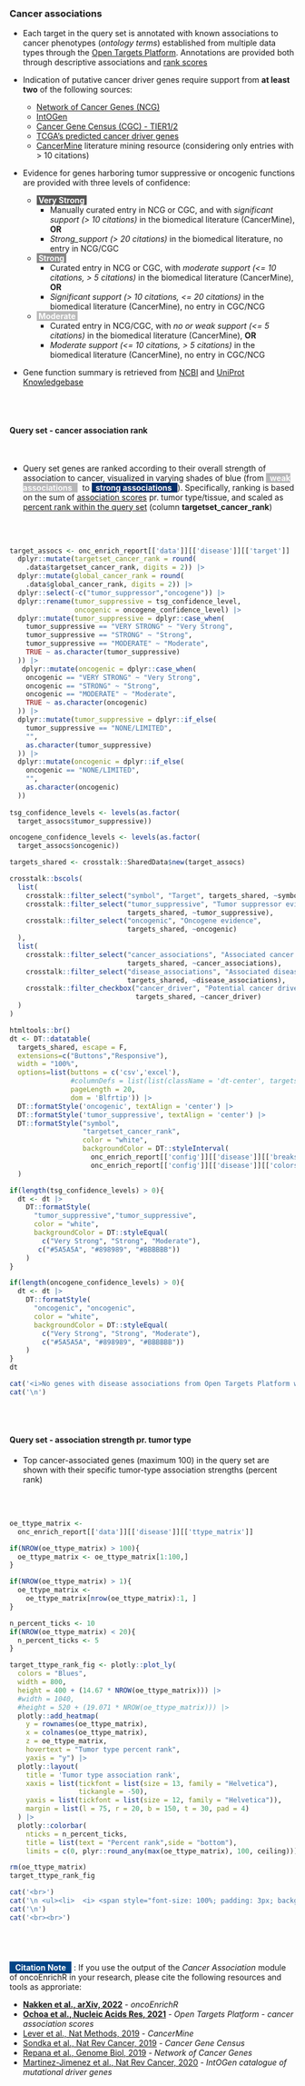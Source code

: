 ### Cancer associations {.tabset}

* Each target in the query set is annotated with known associations to cancer phenotypes (_ontology terms_) established from multiple data types through the [Open Targets Platform](https://targetvalidation.org). Annotations are provided both through descriptive associations and [rank scores](https://sigven.github.io/oncoEnrichR/articles/cancer_gene_rank.html)

* Indication of putative cancer driver genes require support from **at least two** of the following sources:
    * [Network of Cancer Genes (NCG)](http://ncg.kcl.ac.uk/)
    * [IntOGen](https://www.intogen.org)
    * [Cancer Gene Census (CGC) - TIER1/2](https://cancer.sanger.ac.uk/census)
    * [TCGA's predicted cancer driver genes](https://pubmed.ncbi.nlm.nih.gov/29625053/)
    * [CancerMine](http://bionlp.bcgsc.ca/cancermine/) literature mining resource (considering only entries with > 10 citations)
* Evidence for genes harboring tumor suppressive or oncogenic functions are provided with three levels of confidence:
    * <span style="background-color:#5A5A5A; padding:2x; color:white"><b>&nbsp;Very Strong&nbsp;</b></span>
        * Manually curated entry in NCG or CGC, and with _significant support (> 10 citations)_ in the biomedical literature (CancerMine), **OR**
        * _Strong_support (> 20 citations)_ in the biomedical literature, no entry in NCG/CGC
    * <span style="background-color:#898989; padding:2x; color:white"><b>&nbsp;Strong&nbsp;</b></span> 
        * Curated entry in NCG or CGC, with _moderate support (<= 10 citations, > 5 citations)_ in the biomedical literature (CancerMine), **OR**
        * _Significant support (> 10 citations, <= 20 citations)_ in the biomedical literature (CancerMine), no entry in CGC/NCG
    * <span style="background-color:#BBBBBB; padding:2x; color:white"><b>&nbsp;Moderate&nbsp;</b></span>
        * Curated entry in NCG/CGC, with _no or weak support (<= 5 citations)_ in the biomedical literature (CancerMine), **OR**
        * _Moderate support (<= 10 citations, > 5 citations)_ in the biomedical literature (CancerMine), no entry in CGC/NCG
          
* Gene function summary is retrieved from [NCBI](https://www.ncbi.nlm.nih.gov/gene) and [UniProt Knowledgebase](https://www.uniprot.org/)
 
<br><br>


#### Query set - cancer association rank

<br>

* Query set genes are ranked according to their overall strength of association to cancer, visualized in varying shades of blue (from <span style="background-color:#b8b8ba; padding:2x; color:white"><b>&nbsp; weak associations &nbsp; </b></span>&nbsp; to <span style="background-color:#08306b; padding:2x; color:white"><b>&nbsp; strong associations &nbsp; </b></span>). Specifically, ranking is based on the sum of [association scores](https://platform-docs.opentargets.org/associations#association-scores) pr. tumor type/tissue, and scaled as [percent rank within the query set](https://sigven.github.io/oncoEnrichR/articles/cancer_gene_rank.html) (column **targetset_cancer_rank**)

<br><br>

```r

target_assocs <- onc_enrich_report[['data']][['disease']][['target']] |>
  dplyr::mutate(targetset_cancer_rank = round(
    .data$targetset_cancer_rank, digits = 2)) |>
  dplyr::mutate(global_cancer_rank = round(
    .data$global_cancer_rank, digits = 2)) |>
  dplyr::select(-c("tumor_suppressor","oncogene")) |>
  dplyr::rename(tumor_suppressive = tsg_confidence_level,
                oncogenic = oncogene_confidence_level) |>
  dplyr::mutate(tumor_suppressive = dplyr::case_when(
    tumor_suppressive == "VERY STRONG" ~ "Very Strong",
    tumor_suppressive == "STRONG" ~ "Strong",
    tumor_suppressive == "MODERATE" ~ "Moderate",
    TRUE ~ as.character(tumor_suppressive)
  )) |>
   dplyr::mutate(oncogenic = dplyr::case_when(
    oncogenic == "VERY STRONG" ~ "Very Strong",
    oncogenic == "STRONG" ~ "Strong",
    oncogenic == "MODERATE" ~ "Moderate",
    TRUE ~ as.character(oncogenic)
  )) |>
  dplyr::mutate(tumor_suppressive = dplyr::if_else(
    tumor_suppressive == "NONE/LIMITED",
    "",
    as.character(tumor_suppressive)
  )) |>
  dplyr::mutate(oncogenic = dplyr::if_else(
    oncogenic == "NONE/LIMITED",
    "",
    as.character(oncogenic)
  ))
  
tsg_confidence_levels <- levels(as.factor(
  target_assocs$tumor_suppressive))

oncogene_confidence_levels <- levels(as.factor(
  target_assocs$oncogenic))

targets_shared <- crosstalk::SharedData$new(target_assocs)

crosstalk::bscols(
  list(
    crosstalk::filter_select("symbol", "Target", targets_shared, ~symbol),
    crosstalk::filter_select("tumor_suppressive", "Tumor suppressor evidence", 
                             targets_shared, ~tumor_suppressive),
    crosstalk::filter_select("oncogenic", "Oncogene evidence", 
                             targets_shared, ~oncogenic)
  ),
  list(
    crosstalk::filter_select("cancer_associations", "Associated cancer types", 
                             targets_shared, ~cancer_associations),
    crosstalk::filter_select("disease_associations", "Associated diseases (non-cancer)", 
                             targets_shared, ~disease_associations),
    crosstalk::filter_checkbox("cancer_driver", "Potential cancer driver", 
                               targets_shared, ~cancer_driver)
  )
)

htmltools::br()
dt <- DT::datatable(
  targets_shared, escape = F, 
  extensions=c("Buttons","Responsive"), 
  width = "100%",
  options=list(buttons = c('csv','excel'),
               #columnDefs = list(list(className = 'dt-center', targets = 3:5)),
               pageLength = 20,
               dom = 'Blfrtip')) |>
  DT::formatStyle('oncogenic', textAlign = 'center') |>
  DT::formatStyle('tumor_suppressive', textAlign = 'center') |>
  DT::formatStyle("symbol",
                  "targetset_cancer_rank", 
                  color = "white", 
                  backgroundColor = DT::styleInterval(
                    onc_enrich_report[['config']][['disease']][['breaks']],
                    onc_enrich_report[['config']][['disease']][['colors']])
  )

if(length(tsg_confidence_levels) > 0){
  dt <- dt |>
    DT::formatStyle(
      "tumor_suppressive","tumor_suppressive",
      color = "white", 
      backgroundColor = DT::styleEqual(
        c("Very Strong", "Strong", "Moderate"),
       c("#5A5A5A", "#898989", "#BBBBBB"))
    )
}

if(length(oncogene_confidence_levels) > 0){
  dt <- dt |>
    DT::formatStyle(
      "oncogenic", "oncogenic",
      color = "white",
      backgroundColor = DT::styleEqual(
        c("Very Strong", "Strong", "Moderate"),
        c("#5A5A5A", "#898989", "#BBBBBB"))
    )
}
dt

```


```r
cat('<i>No genes with disease associations from Open Targets Platform were found.</i>',sep='\n')
cat('\n')
```


<br><br>

#### Query set - association strength pr. tumor type

* Top cancer-associated genes (maximum 100) in the query set are shown with their specific tumor-type association strengths (percent rank)

<br><br>

```r

oe_ttype_matrix <- 
  onc_enrich_report[['data']][['disease']][['ttype_matrix']]

if(NROW(oe_ttype_matrix) > 100){
  oe_ttype_matrix <- oe_ttype_matrix[1:100,]
}

if(NROW(oe_ttype_matrix) > 1){
  oe_ttype_matrix <- 
    oe_ttype_matrix[nrow(oe_ttype_matrix):1, ]
}

n_percent_ticks <- 10
if(NROW(oe_ttype_matrix) < 20){
  n_percent_ticks <- 5
}

target_ttype_rank_fig <- plotly::plot_ly(
  colors = "Blues",
  width = 800,
  height = 400 + (14.67 * NROW(oe_ttype_matrix))) |>
  #width = 1040,
  #height = 520 + (19.071 * NROW(oe_ttype_matrix))) |>
  plotly::add_heatmap(
    y = rownames(oe_ttype_matrix),
    x = colnames(oe_ttype_matrix),
    z = oe_ttype_matrix,
    hovertext = "Tumor type percent rank",
    yaxis = "y") |>
  plotly::layout(
    title = 'Tumor type association rank',
    xaxis = list(tickfont = list(size = 13, family = "Helvetica"), 
                 tickangle = -50),
    yaxis = list(tickfont = list(size = 12, family = "Helvetica")),
    margin = list(l = 75, r = 20, b = 150, t = 30, pad = 4)
  ) |>
  plotly::colorbar(
    nticks = n_percent_ticks, 
    title = list(text = "Percent rank",side = "bottom"),
    limits = c(0, plyr::round_any(max(oe_ttype_matrix), 100, ceiling)))

rm(oe_ttype_matrix)
target_ttype_rank_fig


```

```r
cat('<br>')
cat('\n <ul><li>  <i> <span style="font-size: 100%; padding: 3px; background-color:#989898; color:white">&nbsp;&nbsp;<b>NOT SHOWN</b> - limited/few tumor-type specific associations found for genes in the query set.&nbsp;&nbsp;</span></i></li></ul>',sep='\n')
cat('\n')
cat('<br><br>')

```
<br><br>

### {.unlisted .unnumbered .toc-ignore}

<span style="font-size: 100%; padding: 2px; background-color:#014587; color:white">&nbsp;&nbsp;<b>Citation Note</b>&nbsp;&nbsp;</span> : If you use the output of the *Cancer Association* module of oncoEnrichR in your research, please cite the following resources and tools as approriate:

 * **[Nakken et al., arXiv, 2022](https://arxiv.org/abs/2107.13247)** - *oncoEnrichR*
 * **[Ochoa et al., Nucleic Acids Res, 2021](https://pubmed.ncbi.nlm.nih.gov/33196847/)** - *Open Targets Platform - cancer association scores*
 * [Lever et al., Nat Methods, 2019](https://pubmed.ncbi.nlm.nih.gov/31110280/) - *CancerMine* 
 * [Sondka et al., Nat Rev Cancer, 2019](https://pubmed.ncbi.nlm.nih.gov/30293088/) - *Cancer Gene Census* 
 * [Repana et al., Genome Biol, 2019](https://pubmed.ncbi.nlm.nih.gov/30606230/) - *Network of Cancer Genes*
 * [Martinez-Jimenez et al., Nat Rev Cancer, 2020](https://pubmed.ncbi.nlm.nih.gov/32778778/) - *IntOGen catalogue of mutational driver genes*


<br><br>
